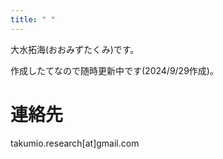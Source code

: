 ```yaml
---
title: " "
---
```


大水拓海(おおみずたくみ)です。

作成したてなので随時更新中です(2024/9/29作成)。



# 連絡先

takumio.research[at]gmail.com